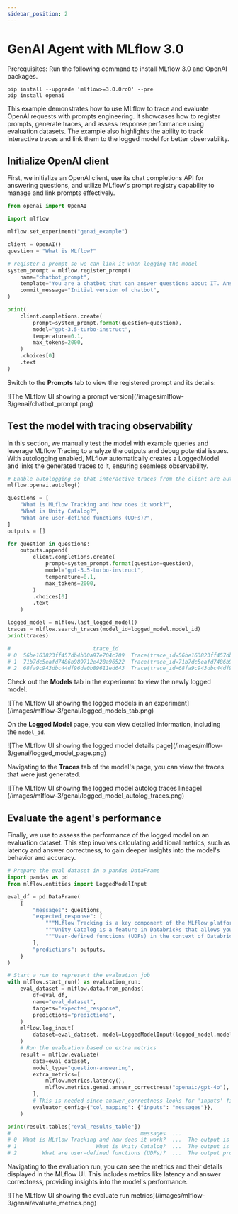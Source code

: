 ```yaml
---
sidebar_position: 2
---
```



# GenAI Agent with MLflow 3.0

Prerequisites:
Run the following command to install MLflow 3.0 and OpenAI packages.
```
pip install --upgrade 'mlflow>=3.0.0rc0' --pre
pip install openai
```

This example demonstrates how to use MLflow to trace and evaluate OpenAI requests with prompts engineering.
It showcases how to register prompts, generate traces, and assess response performance using evaluation datasets.
The example also highlights the ability to track interactive traces and link them to the logged model for better observability.

## Initialize OpenAI client

First, we initialize an OpenAI client, use its chat completions API for answering questions, and utilize MLflow's prompt registry capability to manage and link prompts effectively.

```python
from openai import OpenAI

import mlflow

mlflow.set_experiment("genai_example")

client = OpenAI()
question = "What is MLflow?"

# register a prompt so we can link it when logging the model
system_prompt = mlflow.register_prompt(
    name="chatbot_prompt",
    template="You are a chatbot that can answer questions about IT. Answer this question: {{question}}",
    commit_message="Initial version of chatbot",
)

print(
    client.completions.create(
        prompt=system_prompt.format(question=question),
        model="gpt-3.5-turbo-instruct",
        temperature=0.1,
        max_tokens=2000,
    )
    .choices[0]
    .text
)
```

Switch to the **Prompts** tab to view the registered prompt and its details:

<div className="center-div" style={{ width: "100%" }}>
    ![The MLflow UI showing a prompt version](/images/mlflow-3/genai/chatbot_prompt.png)
</div>

## Test the model with tracing observability

In this section, we manually test the model with example queries and leverage MLflow Tracing to analyze the outputs and debug potential issues.
With autologging enabled, MLflow automatically creates a LoggedModel and links the generated traces to it, ensuring seamless observability.

```python
# Enable autologging so that interactive traces from the client are automatically linked to a LoggedModel
mlflow.openai.autolog()

questions = [
    "What is MLflow Tracking and how does it work?",
    "What is Unity Catalog?",
    "What are user-defined functions (UDFs)?",
]
outputs = []

for question in questions:
    outputs.append(
        client.completions.create(
            prompt=system_prompt.format(question=question),
            model="gpt-3.5-turbo-instruct",
            temperature=0.1,
            max_tokens=2000,
        )
        .choices[0]
        .text
    )

logged_model = mlflow.last_logged_model()
traces = mlflow.search_traces(model_id=logged_model.model_id)
print(traces)

#                          trace_id                                              trace  ...                                               tags assessments
# 0  56be163823ff457db4b30a97e704c709  Trace(trace_id=56be163823ff457db4b30a97e704c...  ...  {'mlflow.artifactLocation': 'file:///Users/ser...          []
# 1  71b7dc5eafd7486b989712e428a96522  Trace(trace_id=71b7dc5eafd7486b989712e428a96...  ...  {'mlflow.artifactLocation': 'file:///Users/ser...          []
# 2  68fa9c943dbc44df96da0b89611ed643  Trace(trace_id=68fa9c943dbc44df96da0b89611ed...  ...  {'mlflow.artifactLocation': 'file:///Users/ser...          []
```

Check out the **Models** tab in the experiment to view the newly logged model.

<div className="center-div" style={{ width: "100%" }}>
    ![The MLflow UI showing the logged models in an experiment](/images/mlflow-3/genai/logged_models_tab.png)
</div>

On the **Logged Model** page, you can view detailed information, including the `model_id`.

<div className="center-div" style={{ width: "100%" }}>
    ![The MLflow UI showing the logged model details page](/images/mlflow-3/genai/logged_model_page.png)
</div>

Navigating to the **Traces** tab of the model's page, you can view the traces that were just generated.

<div className="center-div" style={{ width: "100%" }}>
    ![The MLflow UI showing the logged model autolog traces lineage](/images/mlflow-3/genai/logged_model_autolog_traces.png)
</div>

## Evaluate the agent's performance

Finally, we use <APILink fn="mlflow.evaluate" /> to assess the performance of the logged model on an evaluation dataset.
This step involves calculating additional metrics, such as latency and answer correctness, to gain deeper insights into the model's behavior and accuracy.

```python
# Prepare the eval dataset in a pandas DataFrame
import pandas as pd
from mlflow.entities import LoggedModelInput

eval_df = pd.DataFrame(
    {
        "messages": questions,
        "expected_response": [
            """MLflow Tracking is a key component of the MLflow platform designed to record and manage machine learning experiments. It enables data scientists and engineers to log parameters, code versions, metrics, and artifacts in a systematic way, facilitating experiment tracking and reproducibility.\n\nHow It Works:\n\nAt the heart of MLflow Tracking is the concept of a run, which is an execution of a machine learning code. Each run can log the following:\n\nParameters: Input variables or hyperparameters used in the model (e.g., learning rate, number of trees). Metrics: Quantitative measures to evaluate the model's performance (e.g., accuracy, loss). Artifacts: Output files like models, datasets, or images generated during the run. Source Code: The version of the code or Git commit hash used. These logs are stored in a tracking server, which can be set up locally or on a remote server. The tracking server uses a backend storage (like a database or file system) to keep a record of all runs and their associated data.\n\n Users interact with MLflow Tracking through its APIs available in multiple languages (Python, R, Java, etc.). By invoking these APIs in the code, you can start and end runs, and log data as the experiment progresses. Additionally, MLflow offers autologging capabilities for popular machine learning libraries, automatically capturing relevant parameters and metrics without manual code changes.\n\nThe logged data can be visualized using the MLflow UI, a web-based interface that displays all experiments and runs. This UI allows you to compare runs side-by-side, filter results, and analyze performance metrics over time. It aids in identifying the best models and understanding the impact of different parameters.\n\nBy providing a structured way to record experiments, MLflow Tracking enhances collaboration among team members, ensures transparency, and makes it easier to reproduce results. It integrates seamlessly with other MLflow components like Projects and Model Registry, offering a comprehensive solution for managing the machine learning lifecycle.""",
            """Unity Catalog is a feature in Databricks that allows you to create a centralized inventory of your data assets, such as tables, views, and functions, and share them across different teams and projects. It enables easy discovery, collaboration, and reuse of data assets within your organization.\n\nWith Unity Catalog, you can:\n\n1. Create a single source of truth for your data assets: Unity Catalog acts as a central repository of all your data assets, making it easier to find and access the data you need.\n2. Improve collaboration: By providing a shared inventory of data assets, Unity Catalog enables data scientists, engineers, and other stakeholders to collaborate more effectively.\n3. Foster reuse of data assets: Unity Catalog encourages the reuse of existing data assets, reducing the need to create new assets from scratch and improving overall efficiency.\n4. Enhance data governance: Unity Catalog provides a clear view of data assets, enabling better data governance and compliance.\n\nUnity Catalog is particularly useful in large organizations where data is scattered across different teams, projects, and environments. It helps create a unified view of data assets, making it easier to work with data across different teams and projects.""",
            """User-defined functions (UDFs) in the context of Databricks and Apache Spark are custom functions that you can create to perform specific tasks on your data. These functions are written in a programming language such as Python, Java, Scala, or SQL, and can be used to extend the built-in functionality of Spark.\n\nUDFs can be used to perform complex data transformations, data cleaning, or to apply custom business logic to your data. Once defined, UDFs can be invoked in SQL queries or in DataFrame transformations, allowing you to reuse your custom logic across multiple queries and applications.\n\nTo use UDFs in Databricks, you first need to define them in a supported programming language, and then register them with the SparkSession. Once registered, UDFs can be used in SQL queries or DataFrame transformations like any other built-in function.\n\nHere\'s an example of how to define and register a UDF in Python:\n\n```python\nfrom pyspark.sql.functions import udf\nfrom pyspark.sql.types import IntegerType\n\n# Define the UDF function\ndef multiply_by_two(value):\n    return value * 2\n\n# Register the UDF with the SparkSession\nmultiply_udf = udf(multiply_by_two, IntegerType())\n\n# Use the UDF in a DataFrame transformation\ndata = spark.range(10)\nresult = data.withColumn("multiplied", multiply_udf(data.id))\nresult.show()\n```\n\nIn this example, we define a UDF called `multiply_by_two` that multiplies a given value by two. We then register this UDF with the SparkSession using the `udf` function, and use it in a DataFrame transformation to multiply the `id` column of a DataFrame by two.""",
        ],
        "predictions": outputs,
    }
)

# Start a run to represent the evaluation job
with mlflow.start_run() as evaluation_run:
    eval_dataset = mlflow.data.from_pandas(
        df=eval_df,
        name="eval_dataset",
        targets="expected_response",
        predictions="predictions",
    )
    mlflow.log_input(
        dataset=eval_dataset, model=LoggedModelInput(logged_model.model_id)
    )
    # Run the evaluation based on extra metrics
    result = mlflow.evaluate(
        data=eval_dataset,
        model_type="question-answering",
        extra_metrics=[
            mlflow.metrics.latency(),
            mlflow.metrics.genai.answer_correctness("openai:/gpt-4o"),
        ],
        # This is needed since answer_correctness looks for 'inputs' field
        evaluator_config={"col_mapping": {"inputs": "messages"}},
    )

print(result.tables["eval_results_table"])
#                                         messages  ...                answer_correctness/v1/justification
# 0  What is MLflow Tracking and how does it work?  ...  The output is mostly correct, providing accura...
# 1                         What is Unity Catalog?  ...  The output is completely incorrect as it descr...
# 2        What are user-defined functions (UDFs)?  ...  The output provides a general definition of us...
```
Navigating to the evaluation run, you can see the metrics and their details displayed in the MLflow UI. This includes metrics like latency and answer correctness, providing insights into the model's performance.

<div className="center-div" style={{ width: "100%" }}>
    ![The MLflow UI showing the evaluate run metrics](/images/mlflow-3/genai/evaluate_metrics.png)
</div>

